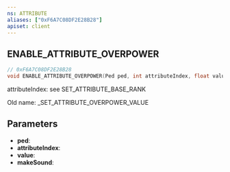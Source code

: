 ```yaml
---
ns: ATTRIBUTE
aliases: ["0xF6A7C08DF2E28B28"]
apiset: client
---
```

## ENABLE_ATTRIBUTE_OVERPOWER

```c
// 0xF6A7C08DF2E28B28
void ENABLE_ATTRIBUTE_OVERPOWER(Ped ped, int attributeIndex, float value, BOOL makeSound);
```

attributeIndex: see SET_ATTRIBUTE_BASE_RANK

Old name: _SET_ATTRIBUTE_OVERPOWER_VALUE

## Parameters
* **ped**:
* **attributeIndex**:
* **value**:
* **makeSound**: